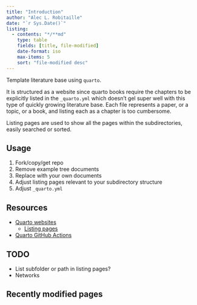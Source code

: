 ```yaml
---
title: "Introduction"
author: "Alec L. Robitaille"
date: "`r Sys.Date()`"
listing:
  - contents: "*/**md"
    type: table
    fields: [title, file-modified]
    date-format: iso
    max-items: 5
    sort: "file-modified desc"
---
```


Template literature base using `quarto`.

It is structured as a website since quarto books require the chapters
to be explicitly listed in the `_quarto.yml` which doesn't gel super 
well with this type of quickly growing literature base. Each file
represents a paper, or a topic, or a book, and listing each as a chapter
is too cumbersome. 

Listing pages are used to show all the pages within the subdirectories,
easily searched or sorted. 


## Usage

1. Fork/copy/get repo
1. Remove example tree documents
1. Replace with your own documents 
1. Adjust listing pages relevant to your subdirectory structure
1. Adjust `_quarto.yml`


## Resources

- [Quarto websites](https://quarto.org/docs/websites/)
	- [Listing pages](https://quarto.org/docs/websites/website-listings.html)
- [Quarto GitHub Actions](https://github.com/quarto-dev/quarto-actions)


## TODO

- List subfolder or path in listing pages?
- Networks


## Recently modified pages

